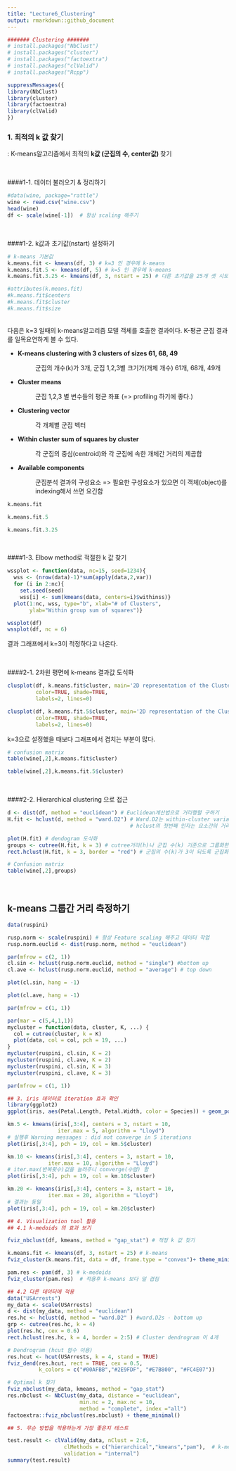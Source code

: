 ```yaml
---
title: "Lecture6_Clustering"
output: rmarkdown::github_document
---
```



```r
####### Clustering #######
# install.packages("NbClust")
# install.packages("cluster")
# install.packages("factoextra")
# install.packages("clValid")
# install.packages("Rcpp")

suppressMessages({
library(NbClust)
library(cluster)
library(factoextra)
library(clValid)
})
```

### 1. 최적의 k 값 찾기
: K-means알고리즘에서 최적의 **k값 (군집의 수, center값)** 찾기  

<br>

####1-1. 데이터 불러오기 & 정리하기

```r
#data(wine, package="rattle")
wine <- read.csv("wine.csv")
head(wine)
df <- scale(wine[-1])  # 항상 scaling 해주기
```
<br>


####1-2. k값과 초기값(nstart) 설정하기

```r
# k-means 기본값
k.means.fit <- kmeans(df, 3) # k=3 인 경우에 k-means
k.means.fit.5 <- kmeans(df, 5) # k=5 인 경우에 k-means
k.means.fit.3.25 <- kmeans(df, 3, nstart = 25) # 다른 초기값을 25개 셋 시도

#attributes(k.means.fit)
#k.means.fit$centers
#k.means.fit$cluster
#k.means.fit$size
```
<br>
다음은 k=3 일때의 k-means알고리즘 모델 객체를 호출한 결과이다.
K-평균 군집 결과를 일목요연하게 볼 수 있다. 

- **K-means clustering with 3 clusters of sizes 61, 68, 49**

   : 군집의 개수(k)가 3개, 군집 1,2,3별 크기가(개체 개수) 61개, 68개, 49개

- **Cluster means**

   : 군집 1,2,3 별 변수들의 평균 좌표 (=> profiling 하기에 좋다.)

- **Clustering vector**

   : 각 개체별 군집 벡터
   
- **Within cluster sum of squares by cluster**

   : 각 군집의 중심(centroid)와 각 군집에 속한 개체간 거리의 제곱합

- **Available components**

   : 군집분석 결과의 구성요소
     => 필요한 구성요소가 있으면 이 객체(object)를 indexing해서 쓰면 요긴함

```r
k.means.fit
```
```r
k.means.fit.5
```
```r
k.means.fit.3.25
```
<br>

####1-3. Elbow method로 적절한 k 값 찾기

```r
wssplot <- function(data, nc=15, seed=1234){
  wss <- (nrow(data)-1)*sum(apply(data,2,var))
  for (i in 2:nc){
    set.seed(seed)
    wss[i] <- sum(kmeans(data, centers=i)$withinss)}
  plot(1:nc, wss, type="b", xlab="# of Clusters",
       ylab="Within group sum of squares")}

wssplot(df)
wssplot(df, nc = 6)

```
결과 그래프에서 k=3이 적정하다고 나온다.

<br>

####2-1. 2차원 평면에 k-means 결과값 도식화
```r
clusplot(df, k.means.fit$cluster, main='2D representation of the Cluster solution',
         color=TRUE, shade=TRUE,
         labels=2, lines=0)

clusplot(df, k.means.fit.5$cluster, main='2D representation of the Cluster solution',
         color=TRUE, shade=TRUE,
         labels=2, lines=0)
```
k=3으로 설정했을 때보다 그래프에서 겹치는 부분이 많다.

```r
# confusion matrix
table(wine[,2],k.means.fit$cluster)

table(wine[,2],k.means.fit.5$cluster)
```

<br>

####2-2. Hierarchical clustering 으로 접근

```r
d <- dist(df, method = "euclidean") # Euclidean계산법으로 거리행렬 구하기 
H.fit <- hclust(d, method = "ward.D2") # Ward.D2는 within-cluster variance를 최소화
                                       # hclust의 첫번째 인자는 요소간의 거리행렬이어야 함 

plot(H.fit) # dendogram 도식화
groups <- cutree(H.fit, k = 3) # cutree거리(h)나 군집 수(k) 기준으로 그룹화한 결과 데이터 얻기
rect.hclust(H.fit, k = 3, border = "red") # 군집의 수(k)가 3이 되도록 군집화된 결과 나누기 

# Confusion matrix
table(wine[,2],groups)
```

<br>

## k-means 그룹간 거리 측정하기 
```r
data(ruspini)

rusp.norm <- scale(ruspini) # 항상 Feature scaling 해주고 데이터 작업
rusp.norm.euclid <- dist(rusp.norm, method = "euclidean") 

par(mfrow = c(2, 1))
cl.sin <- hclust(rusp.norm.euclid, method = "single") #bottom up
cl.ave <- hclust(rusp.norm.euclid, method = "average") # top down
```

```r
plot(cl.sin, hang = -1)
```

```r
plot(cl.ave, hang = -1)
```

```r
par(mfrow = c(1, 1))

par(mar = c(5,4,1,1))
mycluster = function(data, cluster, K, ...) {
  col = cutree(cluster, k = K)
  plot(data, col = col, pch = 19, ...)
}
mycluster(ruspini, cl.sin, K = 2)
mycluster(ruspini, cl.ave, K = 2)
mycluster(ruspini, cl.sin, K = 3)
mycluster(ruspini, cl.ave, K = 3)

par(mfrow = c(1, 1))
```

```r
## 3. iris 데이터로 iteration 효과 확인
library(ggplot2)
ggplot(iris, aes(Petal.Length, Petal.Width, color = Species)) + geom_point()

km.5 <- kmeans(iris[,3:4], centers = 3, nstart = 10,
                iter.max = 5, algorithm = "Lloyd")
# 실행후 Warning messages : did not converge in 5 iterations 
plot(iris[,3:4], pch = 19, col = km.5$cluster)

km.10 <- kmeans(iris[,3:4], centers = 3, nstart = 10,
             iter.max = 10, algorithm = "Lloyd")
# iter.max(반복횟수)값을 늘려주니 converge(수렴) 함
plot(iris[,3:4], pch = 19, col = km.10$cluster)

km.20 <- kmeans(iris[,3:4], centers = 3, nstart = 10,
             iter.max = 20, algorithm = "Lloyd")
# 결과는 동일
plot(iris[,3:4], pch = 19, col = km.20$cluster)

## 4. Visualization tool 활용
## 4.1 k-medoids 의 효과 보기

fviz_nbclust(df, kmeans, method = "gap_stat") # 적정 k 값 찾기

k.means.fit <- kmeans(df, 3, nstart = 25) # k-means
fviz_cluster(k.means.fit, data = df, frame.type = "convex")+ theme_minimal()

pam.res <- pam(df, 3) # k-medoids
fviz_cluster(pam.res)  # 적용후 k-means 보다 덜 겹침

## 4.2 다른 데이터에 적용
data("USArrests")
my_data <- scale(USArrests)
d <- dist(my_data, method = "euclidean")
res.hc <- hclust(d, method = "ward.D2" ) #ward.D2s - bottom up
grp <- cutree(res.hc, k = 4)
plot(res.hc, cex = 0.6)
rect.hclust(res.hc, k = 4, border = 2:5) # Cluster dendrogram 이 4개

# Dendrogram (hcut 함수 이용)
res.hcut <- hcut(USArrests, k = 4, stand = TRUE)
fviz_dend(res.hcut, rect = TRUE, cex = 0.5,
          k_colors = c("#00AFBB","#2E9FDF", "#E7B800", "#FC4E07"))

# Optimal k 찾기
fviz_nbclust(my_data, kmeans, method = "gap_stat")
res.nbclust <- NbClust(my_data, distance = "euclidean",
                       min.nc = 2, max.nc = 10, 
                       method = "complete", index ="all") 
factoextra::fviz_nbclust(res.nbclust) + theme_minimal()

## 5. 무슨 방법을 적용하는게 가장 좋은지 테스트

test.result <- clValid(my_data, nClust = 2:6, 
                  clMethods = c("hierarchical","kmeans","pam"),  # k-medoid~
                  validation = "internal")
summary(test.result)

```


